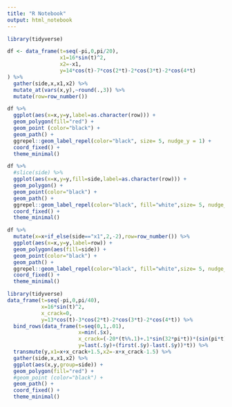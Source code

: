 ```yaml
---
title: "R Notebook"
output: html_notebook
---
```


```r
library(tidyverse)
```

```r
df <- data_frame(t=seq(-pi,0,pi/20),
                 x1=16*sin(t)^2,
                 x2=-x1,
                 y=14*cos(t)-7*cos(2*t)-2*cos(3*t)-2*cos(4*t)
) %>%
  gather(side,x,x1,x2) %>% 
  mutate_at(vars(x,y),~round(.,3)) %>%
  mutate(row=row_number())
```


```r
df %>%
  ggplot(aes(x=x,y=y,label=as.character(row))) +
  geom_polygon(fill="red") +
  geom_point (color="black") +
  geom_path() +
  ggrepel::geom_label_repel(color="black", size= 5, nudge_y = 1) +
  coord_fixed() +
  theme_minimal()
```


```r
df %>%
  #slice(side) %>% 
  ggplot(aes(x=x,y=y,fill=side,label=as.character(row))) +
  geom_polygon() +
  geom_point(color="black") +
  geom_path() +
  ggrepel::geom_label_repel(color="black", fill="white",size= 5, nudge_y = 1) +
  coord_fixed() +
  theme_minimal()
```

```r
df %>%
  mutate(x=x+if_else(side=="x1",2,-2),row=row_number()) %>%
  ggplot(aes(x=x,y=y,label=row)) +
  geom_polygon(aes(fill=side)) +
  geom_point(color="black") +
  geom_path() +
  ggrepel::geom_label_repel(color="black", fill="white",size= 5, nudge_y = 1) +
  coord_fixed() +
  theme_minimal()
```

```r
library(tidyverse)
data_frame(t=seq(-pi,0,pi/40),
           x=16*sin(t)^2,
           x_crack=0,
           y=13*cos(t)-3*cos(2*t)-2*cos(3*t)-2*cos(4*t)) %>%
  bind_rows(data_frame(t=seq(0,1,.01),
                       x=min(.$x),
                       x_crack=(-20*(t%%.1)+.1*sin(32*pi*t))*(sin(pi*t)^.5),
                       y=last(.$y)+(first(.$y)-last(.$y))*t)) %>%
  transmute(y,x1=x+x_crack+1.5,x2=-x+x_crack-1.5) %>%
  gather(side,x,x1,x2) %>%
  ggplot(aes(x,y,group=side)) +
  geom_polygon(fill="red") +
  #geom_point (color="black") +
  geom_path() +
  coord_fixed() +
  theme_minimal()
```
